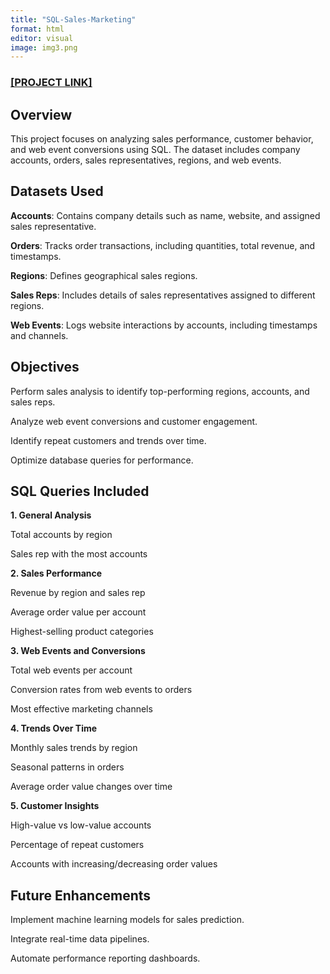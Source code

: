 ```yaml
---
title: "SQL-Sales-Marketing"
format: html
editor: visual
image: img3.png
---
```


### [\[PROJECT LINK\]](https://github.com/Ajith008/SQL-Sales-Marketing)

## Overview

This project focuses on analyzing sales performance, customer behavior, and web event conversions using SQL. The dataset includes company accounts, orders, sales representatives, regions, and web events.

## Datasets Used

**Accounts**: Contains company details such as name, website, and assigned sales representative.

**Orders**: Tracks order transactions, including quantities, total revenue, and timestamps.

**Regions**: Defines geographical sales regions.

**Sales Reps**: Includes details of sales representatives assigned to different regions.

**Web Events**: Logs website interactions by accounts, including timestamps and channels.

## Objectives

Perform sales analysis to identify top-performing regions, accounts, and sales reps.

Analyze web event conversions and customer engagement.

Identify repeat customers and trends over time.

Optimize database queries for performance.

## SQL Queries Included

**1. General Analysis**

Total accounts by region

Sales rep with the most accounts

**2. Sales Performance**

Revenue by region and sales rep

Average order value per account

Highest-selling product categories

**3. Web Events and Conversions**

Total web events per account

Conversion rates from web events to orders

Most effective marketing channels

**4. Trends Over Time**

Monthly sales trends by region

Seasonal patterns in orders

Average order value changes over time

**5. Customer Insights**

High-value vs low-value accounts

Percentage of repeat customers

Accounts with increasing/decreasing order values

## Future Enhancements

Implement machine learning models for sales prediction.

Integrate real-time data pipelines.

Automate performance reporting dashboards.
